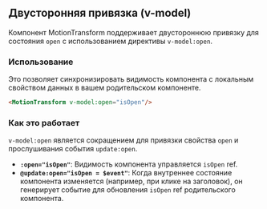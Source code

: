 ## Двусторонняя привязка (v-model)

Компонент MotionTransform поддерживает двустороннюю привязку для состояния `open` с использованием директивы `v-model:open`.

### Использование

Это позволяет синхронизировать видимость компонента с локальным свойством данных в вашем родительском компоненте.

```html
<MotionTransform v-model:open="isOpen"/>
```

### Как это работает

`v-model:open` является сокращением для привязки свойства `open` и прослушивания события `update:open`.

- **`:open="isOpen"`**: Видимость компонента управляется `isOpen` ref.
- **`@update:open="isOpen = $event"`**: Когда внутреннее состояние компонента изменяется (например, при клике на заголовок), он генерирует событие для обновления `isOpen` ref родительского компонента.

